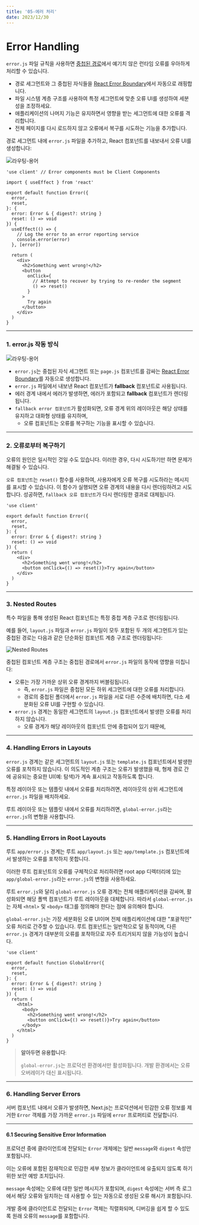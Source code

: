 ```yaml
---
title: '05-에러 처리'
date: 2023/12/30
---
```


# Error Handling

`error.js` 파일 규칙을 사용하면 [중첩된 경로](https://nextjs.org/docs/app/building-your-application/routing#nested-routes)에서 예기치 않은 런타임 오류를 우아하게 처리할 수 있습니다.

- 경로 세그먼트와 그 중첩된 자식들을 [React Error Boundary](https://react.dev/reference/react/Component#catching-rendering-errors-with-an-error-boundary)에서 자동으로 래핑합니다.
- 파일 시스템 계층 구조를 사용하여 특정 세그먼트에 맞춘 오류 UI를 생성하여 세분성을 조정하세요.
- 애플리케이션의 나머지 기능은 유지하면서 영향을 받는 세그먼트에 대한 오류를 격리합니다.
- 전체 페이지를 다시 로드하지 않고 오류에서 복구를 시도하는 기능을 추가합니다.

경로 세그먼트 내에 `error.js` 파일을 추가하고, React 컴포넌트를 내보내서 오류 UI를 생성합니다:

![라우팅-용어](https://nextjs.org/_next/image?url=%2Fdocs%2Flight%2Ferror-special-file.png&w=3840&q=75&dpl=dpl_AGVpExNSxGb3dC5jrZYnL2rzPEsj)

```tsx app/dashboard/error.tsx
'use client' // Error components must be Client Components

import { useEffect } from 'react'

export default function Error({
  error,
  reset,
}: {
  error: Error & { digest?: string }
  reset: () => void
}) {
  useEffect(() => {
    // Log the error to an error reporting service
    console.error(error)
  }, [error])

  return (
    <div>
      <h2>Something went wrong!</h2>
      <button
        onClick={
          // Attempt to recover by trying to re-render the segment
          () => reset()
        }
      >
        Try again
      </button>
    </div>
  )
}
```

---

### 1. error.js 작동 방식

![라우팅-용어](https://nextjs.org/_next/image?url=%2Fdocs%2Flight%2Ferror-overview.png&w=3840&q=75&dpl=dpl_AGVpExNSxGb3dC5jrZYnL2rzPEsj)

- `error.js`는 중첩된 자식 세그먼트 또는 `page.js` 컴포넌트를 감싸는 [React Error Boundary](https://react.dev/reference/react/Component#catching-rendering-errors-with-an-error-boundary)를 자동으로 생성합니다.
- `error.js` 파일에서 내보낸 React 컴포넌트가 **fallback** 컴포넌트로 사용됩니다.
- 에러 경계 내에서 에러가 발생하면, 에러가 포함되고 **fallback** 컴포넌트가 렌더링됩니다.
- `fallback error 컴포넌트`가 활성화되면, 오류 경계 위의 레이아웃은 해당 상태를 유지하고 대화형 상태를 유지하며,
  - 오류 컴포넌트는 오류를 복구하는 기능을 표시할 수 있습니다.

---

### 2. 오류로부터 복구하기

오류의 원인은 일시적인 것일 수도 있습니다. 이러한 경우, 다시 시도하기만 하면 문제가 해결될 수 있습니다.

`오류 컴포넌트`는 `reset()` 함수를 사용하여, 사용자에게 오류 복구를 시도하라는 메시지를 표시할 수 있습니다.
이 함수가 실행되면 오류 경계의 내용을 다시 렌더링하려고 시도합니다.
성공하면, `fallback 오류 컴포넌트`가 다시 렌더링한 결과로 대체됩니다.

```tsx app/dashboard/error.tsx
'use client'

export default function Error({
  error,
  reset,
}: {
  error: Error & { digest?: string }
  reset: () => void
}) {
  return (
    <div>
      <h2>Something went wrong!</h2>
      <button onClick={() => reset()}>Try again</button>
    </div>
  )
}
```

---

### 3. Nested Routes

특수 파일을 통해 생성된 React 컴포넌트는 특정 중첩 계층 구조로 렌더링됩니다.

예를 들어, `layout.js` 파일과 `error.js` 파일이 모두 포함된 두 개의 세그먼트가 있는 중첩된 경로는 다음과 같은 단순화된 컴포넌트 계층 구조로 렌더링됩니다:

![Nested Routes](https://nextjs.org/_next/image?url=%2Fdocs%2Flight%2Fnested-error-component-hierarchy.png&w=3840&q=75&dpl=dpl_AGVpExNSxGb3dC5jrZYnL2rzPEsj)

중첩된 컴포넌트 계층 구조는 중첩된 경로에서 `error.js` 파일의 동작에 영향을 미칩니다:

- 오류는 가장 가까운 상위 오류 경계까지 버블링됩니다.
  - 즉, `error.js` 파일은 중첩된 모든 하위 세그먼트에 대한 오류를 처리합니다.
  - 경로의 중첩된 폴더에서 `error.js` 파일을 서로 다른 수준에 배치하면, 다소 세분화된 오류 UI를 구현할 수 있습니다.
- `error.js` 경계는 동일한 세그먼트의 `layout.js` 컴포넌트에서 발생한 오류를 처리하지 않습니다.
  - 오류 경계가 해당 레이아웃의 컴포넌트 안에 중첩되어 있기 때문에,

---

### 4. Handling Errors in Layouts

`error.js` 경계는 같은 세그먼트의 `layout.js` 또는 `template.js` 컴포넌트에서 발생한 오류를 포착하지 않습니다.
이 의도적인 계층 구조는 오류가 발생했을 때, 형제 경로 간에 공유되는 중요한 UI(예: 탐색)가 계속 표시되고 작동하도록 합니다.

특정 레이아웃 또는 템플릿 내에서 오류를 처리하려면, 레이아웃의 상위 세그먼트에 `error.js` 파일을 배치하세요.

루트 레이아웃 또는 템플릿 내에서 오류를 처리하려면, `global-error.js`라는 `error.js`의 변형을 사용합니다.

---

### 5. Handling Errors in Root Layouts

루트 `app/error.js` 경계는 루트 `app/layout.js` 또는 `app/template.js` 컴포넌트에서 발생하는 오류를 포착하지 못합니다.

이러한 루트 컴포넌트의 오류를 구체적으로 처리하려면 root app 디렉터리에 있는 `app/global-error.js`라는 `error.js`의 변형을 사용하세요.

루트 `error.js`와 달리 `global-error.js` 오류 경계는 전체 애플리케이션을 감싸며,
활성화되면 해당 폴백 컴포넌트가 루트 레이아웃을 대체합니다.
따라서 `global-error.js`는 자체 `<html>` 및 `<body>` 태그를 정의해야 한다는 점에 유의해야 합니다.

`global-error.js`는 가장 세분화된 오류 UI이며 전체 애플리케이션에 대한 "포괄적인" 오류 처리로 간주할 수 있습니다.
루트 컴포넌트는 일반적으로 덜 동적이며, 다른 `error.js` 경계가 대부분의 오류를 포착하므로 자주 트리거되지 않을 가능성이 높습니다.

```tsx app/global-error.tsx
'use client'

export default function GlobalError({
  error,
  reset,
}: {
  error: Error & { digest?: string }
  reset: () => void
}) {
  return (
    <html>
      <body>
        <h2>Something went wrong!</h2>
        <button onClick={() => reset()}>Try again</button>
      </body>
    </html>
  )
}
```

> **알아두면 유용합니다**:
>
> `global-error.js`는 프로덕션 환경에서만 활성화됩니다. 개발 환경에서는 오류 오버레이가 대신 표시됩니다.

---

### 6. Handling Server Errors

서버 컴포넌트 내에서 오류가 발생하면,
Next.js는 프로덕션에서 민감한 오류 정보를 제거한 `Error` 객체를 가장 가까운 `error.js` 파일에 `error` 프로퍼티로 전달합니다.

---

#### 6.1 Securing Sensitive Error Information

프로덕션 중에 클라이언트에 전달되는 `Error` 개체에는 일반 `message`와 `digest` 속성만 포함됩니다.

이는 오류에 포함된 잠재적으로 민감한 세부 정보가 클라이언트에 유출되지 않도록 하기 위한 보안 예방 조치입니다.

`message` 속성에는 오류에 대한 일반 메시지가 포함되며,
`digest` 속성에는 서버 측 로그에서 해당 오류와 일치하는 데 사용할 수 있는 자동으로 생성된 오류 해시가 포함됩니다.

개발 중에 클라이언트로 전달되는 `Error` 객체는 직렬화되며, 디버깅을 쉽게 할 수 있도록 원래 오류의 `message`를 포함합니다.
